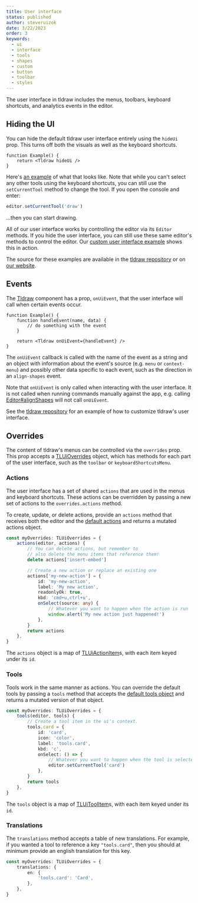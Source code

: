 ```yaml
---
title: User interface
status: published
author: steveruizok
date: 3/22/2023
order: 3
keywords:
  - ui
  - interface
  - tools
  - shapes
  - custom
  - button
  - toolbar
  - styles
---
```


The user interface in tldraw includes the menus, toolbars, keyboard shortcuts, and analytics events in the editor.

## Hiding the UI

You can hide the default tldraw user interface entirely using the `hideUi` prop. This turns off both the visuals as well as the keyboard shortcuts.

```tsx
function Example() {
	return <Tldraw hideUi />
}
```

Here's [an example](/examples/hide-ui) of what that looks like. Note that while you can't select any other tools using the keyboard shortcuts, you can still use the `setCurrentTool` method to change the tool. If you open the console and enter:

```ts
editor.setCurrentTool('draw')
```

...then you can start drawing.

All of our user interface works by controlling the editor via its `Editor` methods. If you hide the user interface, you can still use these same editor's methods to control the editor. Our [custom user interface example](/examples/custom-ui) shows this in action.

The source for these examples are available in the [tldraw repository](https://github.com/tldraw/tldraw/blob/main/apps/examples/src) or on [our website](https://tldraw.dev/examples).

## Events

The [Tldraw](?) component has a prop, `onUiEvent`, that the user interface will call when certain events occur.

```tsx
function Example() {
	function handleEvent(name, data) {
		// do something with the event
	}

	return <Tldraw onUiEvent={handleEvent} />
}
```

The `onUiEvent` callback is called with the name of the event as a string and an object with information about the event's source (e.g. `menu` or `context-menu`) and possibly other data specific to each event, such as the direction in an `align-shapes` event.

Note that `onUiEvent` is only called when interacting with the user interface. It is not called when running commands manually against the app, e.g. calling [Editor#alignShapes](?) will not call `onUiEvent`.

See the [tldraw repository](https://github.com/tldraw/tldraw/tree/main/apps/examples) for an example of how to customize tldraw's user interface.

## Overrides

The content of tldraw's menus can be controlled via the `overrides` prop. This prop accepts a [TLUiOverrides](/reference/tldraw/TLUiOverrides) object, which has methods for each part of the user interface, such as the `toolbar` or `keyboardShortcutsMenu`.

### Actions

The user interface has a set of shared `actions` that are used in the menus and keyboard shortcuts. These actions can be overridden by passing a new set of actions to the `overrides.actions` method.

To create, update, or delete actions, provide an `actions` method that receives both the editor and the [default actions](https://github.com/tldraw/tldraw/blob/main/packages/tldraw/src/lib/ui/context/actions.tsx) and returns a mutated actions object.

```ts
const myOverrides: TLUiOverrides = {
	actions(editor, actions) {
		// You can delete actions, but remember to
		// also delete the menu items that reference them!
		delete actions['insert-embed']

		// Create a new action or replace an existing one
		actions['my-new-action'] = {
			id: 'my-new-action',
			label: 'My new action',
			readonlyOk: true,
			kbd: 'cmd+u,ctrl+u',
			onSelect(source: any) {
				// Whatever you want to happen when the action is run
				window.alert('My new action just happened!')
			},
		}
		return actions
	},
}
```

The `actions` object is a map of [TLUiActionItem](/reference/tldraw/TLUiActionItem)s, with each item keyed under its `id`.

### Tools

Tools work in the same manner as actions. You can override the default tools by passing a `tools` method that accepts the [default tools object](https://github.com/tldraw/tldraw/blob/main/packages/tldraw/src/lib/ui/hooks/useTools.tsx) and returns a mutated version of that object.

```ts
const myOverrides: TLUiOverrides = {
	tools(editor, tools) {
		// Create a tool item in the ui's context.
		tools.card = {
			id: 'card',
			icon: 'color',
			label: 'tools.card',
			kbd: 'c',
			onSelect: () => {
				// Whatever you want to happen when the tool is selected.
				editor.setCurrentTool('card')
			},
		}
		return tools
	},
}
```

The `tools` object is a map of [TLUiToolItem](/reference/tldraw/TLUiToolItem)s, with each item keyed under its `id`.

### Translations

The `translations` method accepts a table of new translations. For example, if you wanted a tool to reference a key `"tools.card"`, then you should at minimum provide an english translation for this key.

```ts
const myOverrides: TLUiOverrides = {
	translations: {
		en: {
			'tools.card': 'Card',
		},
	},
}
```
